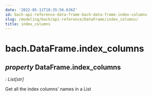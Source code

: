 ```yaml
---
date: '2022-05-11T18:35:56.636Z'
id: bach-api-reference-data-frame-bach-data-frame-index-columns
slug: /modeling/bach/api-reference/DataFrame/index_columns/
title: index_columns
---
```


# bach.DataFrame.index_columns

<div className="property">

## <span className="type-annotation"><em>property </em></span> <span className="additional-name">DataFrame.</span><span className="name">index_columns</span>

<span className="type-annotation"><em>

: List[str]

</em></span> 


<div className="content">

Get all the index columns’ names in a List


</div>


</div>
